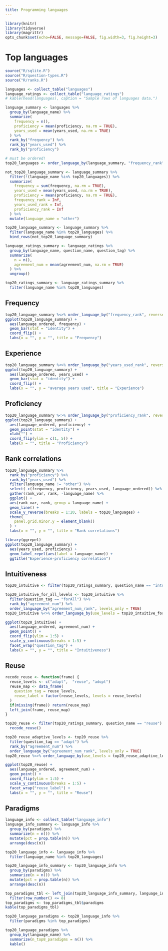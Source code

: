 ```yaml
---
title: Programming languages
---
```

```r
library(knitr)
library(tidyverse)
library(magrittr)
opts_chunk$set(echo=FALSE, message=FALSE, fig.width=3, fig.height=3)
```

# Top languages

```r
source("R/sqlite.R")
source("R/question-types.R")
source("R/ranks.R")

languages <- collect_table("languages")
language_ratings <- collect_table("language_ratings")
# kable(head(languages), caption = "Sample rows of languages data.")

language_summary <- languages %>%
  group_by(language_name) %>%
  summarize(
    frequency = n(),
    proficiency = mean(proficiency, na.rm = TRUE),
    years_used = mean(years_used, na.rm = TRUE)
  ) %>%
  rank_by("frequency") %>%
  rank_by("years_used") %>%
  rank_by("proficiency")

# must be ordered!
top20_languages <- order_language_by(language_summary, "frequency_rank", levels_only = TRUE)[1:20]

not_top20_language_summary <- language_summary %>%
  filter(!(language_name %in% top20_languages)) %>%
  summarize(
    frequency = sum(frequency, na.rm = TRUE),
    years_used = mean(years_used, na.rm = TRUE),
    proficiency = mean(proficiency, na.rm = TRUE),
    frequency_rank = Inf,
    years_used_rank = Inf,
    proficiency_rank = Inf
  ) %>%
  mutate(language_name = "other")

top20_language_summary <- language_summary %>%
  filter(language_name %in% top20_languages) %>%
  bind_rows(not_top20_language_summary)

language_ratings_summary <- language_ratings %>%
  group_by(language_name, question_name, question_tag) %>%
  summarize(
    n = n(),
    agreement_num = mean(agreement_num, na.rm = TRUE)
  ) %>%
  ungroup()

top20_ratings_summary <- language_ratings_summary %>%
  filter(language_name %in% top20_languages)
```

## Frequency

```r
top20_language_summary %<>% order_language_by("frequency_rank", reverse = TRUE)
ggplot(top20_language_summary) +
  aes(language_ordered, frequency) +
  geom_bar(stat = "identity") +
  coord_flip() +
  labs(x = "", y = "", title = "Frequency")
```

## Experience

```r
top20_language_summary %<>% order_language_by("years_used_rank", reverse = TRUE)
ggplot(top20_language_summary) +
  aes(language_ordered, years_used) +
  geom_bar(stat = "identity") +
  coord_flip() +
  labs(x = "", y = "average years used", title = "Experience")
```

## Proficiency

```r
top20_language_summary %<>% order_language_by("proficiency_rank", reverse = TRUE)
ggplot(top20_language_summary) +
  aes(language_ordered, proficiency) +
  geom_point(stat = "identity") +
  xlab("") +
  coord_flip(ylim = c(1, 5)) +
  labs(x = "", title = "Proficiency")
```

## Rank correlations

```r
top20_language_summary %>%
  rank_by("proficiency") %>%
  rank_by("years_used") %>%
  filter(language_name != "other") %>%
  select(-c(frequency, proficiency, years_used, language_ordered)) %>%
  gather(rank_var, rank, -language_name) %>%
  ggplot() +
  aes(rank_var, rank, group = language_name) +
  geom_line() +
  scale_y_reverse(breaks = 1:20, labels = top20_languages) +
  theme(
    panel.grid.minor.y = element_blank()
  ) +
  labs(x = "", y = "", title = "Rank correlations")
```

```r
library(ggrepel)
ggplot(top20_language_summary) +
  aes(years_used, proficiency) +
  geom_label_repel(aes(label = language_name)) +
  ggtitle("Experience-proficiency correlation")
```

## Intuitiveness

```r
top20_intuitive <- filter(top20_ratings_summary, question_name == "intuitiveness")

top20_intuitive_for_all_levels <- top20_intuitive %>%
  filter(question_tag == "forAll") %>%
  rank_by("agreement_num") %>%
  order_language_by("agreement_num_rank", levels_only = TRUE)
top20_intuitive %<>% order_language_by(use_levels = top20_intuitive_for_all_levels, reverse = TRUE)

ggplot(top20_intuitive) +
  aes(language_ordered, agreement_num) +
  geom_point() +
  coord_flip(ylim = 1:5) +
  scale_y_continuous(breaks = 1:5) +
  facet_wrap("question_tag") +
  labs(x = "", y = "", title = "Intuitiveness") 
```

## Reuse

```r
recode_reuse <- function(frame) {
  reuse_levels <- c("adapt",  "reuse", "adopt")
  reuse_map <- data_frame(
    question_tag = reuse_levels,
    reuse_label = factor(reuse_levels, levels = reuse_levels)
  )
  if(missing(frame)) return(reuse_map)
  left_join(frame, reuse_map)
}

top20_reuse <- filter(top20_ratings_summary, question_name == "reuse") %>%
  recode_reuse()

top20_reuse_adaptive_levels <- top20_reuse %>%
  filter(question_tag == "adapt") %>%
  rank_by("agreement_num") %>%
  order_language_by("agreement_num_rank", levels_only = TRUE)
top20_reuse %<>% order_language_by(use_levels = top20_reuse_adaptive_levels, reverse = TRUE)

ggplot(top20_reuse) +
  aes(language_ordered, agreement_num) +
  geom_point() +
  coord_flip(ylim = 1:5) +
  scale_y_continuous(breaks = 1:5) +
  facet_wrap("reuse_label") +
  labs(x = "", y = "", title = "Reuse")
```

## Paradigms

```r
language_info <- collect_table("language_info")
language_info_summary <- language_info %>%
  group_by(paradigms) %>%
  summarize(n = n()) %>%
  mutate(pct = prop.table(n)) %>%
  arrange(desc(n))

top20_language_info <- language_info %>%
  filter(language_name %in% top20_languages)

top20_language_info_summary <- top20_language_info %>%
  group_by(paradigms) %>%
  summarize(n = n()) %>%
  mutate(pct = prop.table(n)) %>%
  arrange(desc(n))

top_paradigms_tbl <- left_join(top20_language_info_summary, language_info_summary, by = "paradigms", suffix = c("_top20", "_all")) %>%
  filter(row_number() <= 8)
top_paradigms <- top_paradigms_tbl$paradigms
kable(top_paradigms_tbl)

top20_language_paradigms <- top20_language_info %>%
  filter(paradigms %in% top_paradigms)

top20_language_paradigms %>%
  group_by(language_name) %>%
  summarize(n_top8_paradigms = n()) %>%
  kable()
```

